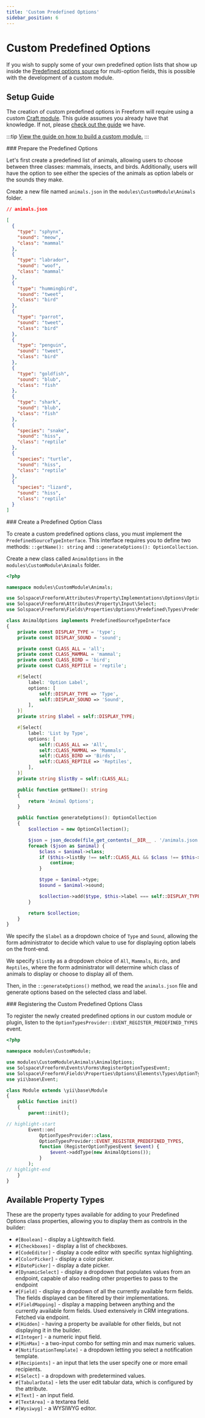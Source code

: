 ```yaml
---
title: 'Custom Predefined Options'
sidebar_position: 6
---
```



# Custom Predefined Options<BadgeGroup><Badge type="lite" text="Lite" /><Badge type="pro" text="Pro" /></BadgeGroup><Badge type="feature" text="New in 5.0+" />

If you wish to supply some of your own predefined option lists that show up inside the [Predefined options source](../forms/fields.mdx#populating-field-options) for multi-option fields, this is possible with the development of a custom module.

## Setup Guide

The creation of custom predefined options in Freeform will require using a custom [Craft module](https://craftcms.com/docs/5.x/extend/module-guide.html). This guide assumes you already have that knowledge. If not, please [check out the guide](../guides/developer/building-a-custom-module.mdx) we have.

:::tip
[View the guide on how to build a custom module.](../guides/developer/building-a-custom-module.mdx)
:::

<VerticalStepWrapper>
<StepMarkdown>
### Prepare the Predefined Options

Let's first create a predefined list of animals, allowing users to choose between three classes: mammals, insects, and birds. Additionally, users will have the option to see either the species of the animals as option labels or the sounds they make.

Create a new file named `animals.json` in the `modules\CustomModule\Animals` folder.

```json
// animals.json

[
  {
    "type": "sphynx",
    "sound": "meow",
    "class": "mammal"
  },
  {
    "type": "labrador",
    "sound": "woof",
    "class": "mammal"
  },
  {
    "type": "hummingbird",
    "sound": "tweet",
    "class": "bird"
  },
  {
    "type": "parrot",
    "sound": "tweet",
    "class": "bird"
  },
  {
    "type": "penguin",
    "sound": "tweet",
    "class": "bird"
  },
  {
    "type": "goldfish",
    "sound": "blub",
    "class": "fish"
  },
  {
    "type": "shark",
    "sound": "blub",
    "class": "fish"
  },
  {
    "species": "snake",
    "sound": "hiss",
    "class": "reptile"
  },
  {
    "species": "turtle",
    "sound": "hiss",
    "class": "reptile"
  },
  {
    "species": "lizard",
    "sound": "hiss",
    "class": "reptile"
  }
]
```

</StepMarkdown>
<StepMarkdown>
### Create a Predefined Option Class

To create a custom predefined options class, you must implement the `PredefinedSourceTypeInterface`. This interface requires you to define two methods: `::getName(): string` and `::generateOptions(): OptionCollection`.

Create a new class called `AnimalOptions` in the `modules\CustomModule\Animals` folder.

```php showLineNumbers
<?php

namespace modules\CustomModule\Animals;

use Solspace\Freeform\Attributes\Property\Implementations\Options\OptionCollection;
use Solspace\Freeform\Attributes\Property\Input\Select;
use Solspace\Freeform\Fields\Properties\Options\Predefined\Types\PredefinedSourceTypeInterface;

class AnimalOptions implements PredefinedSourceTypeInterface
{
    private const DISPLAY_TYPE = 'type';
    private const DISPLAY_SOUND = 'sound';

    private const CLASS_ALL = 'all';
    private const CLASS_MAMMAL = 'mammal';
    private const CLASS_BIRD = 'bird';
    private const CLASS_REPTILE = 'reptile';

    #[Select(
        label: 'Option Label',
        options: [
            self::DISPLAY_TYPE => 'Type',
            self::DISPLAY_SOUND => 'Sound',
        ],
    )]
    private string $label = self::DISPLAY_TYPE;

    #[Select(
        label: 'List by Type',
        options: [
            self::CLASS_ALL => 'All',
            self::CLASS_MAMMAL => 'Mammals',
            self::CLASS_BIRD => 'Birds',
            self::CLASS_REPTILE => 'Reptiles',
        ],
    )]
    private string $listBy = self::CLASS_ALL;

    public function getName(): string
    {
        return 'Animal Options';
    }

    public function generateOptions(): OptionCollection
    {
        $collection = new OptionCollection();

        $json = json_decode(file_get_contents(__DIR__ . '/animals.json'));
        foreach ($json as $animal) {
            $class = $animal->class;
            if ($this->listBy !== self::CLASS_ALL && $class !== $this->listBy) {
                continue;
            }

            $type = $animal->type;
            $sound = $animal->sound;

            $collection->add($type, $this->label === self::DISPLAY_TYPE ? $type : $sound);
        }

        return $collection;
    }
}
```

We specify the `$label` as a dropdown choice of `Type` and `Sound`, allowing the form administrator to decide which value to use for displaying option labels on the front-end.

We specify `$listBy` as a dropdown choice of `All`, `Mammals`, `Birds`, and `Reptiles`, where the form administrator will determine which class of animals to display or choose to display all of them.

Then, in the `::generateOptions()` method, we read the `animals.json` file and generate options based on the selected class and label.

</StepMarkdown>
<StepMarkdown>
### Registering the Custom Predefined Options Class

To register the newly created predefined options in our custom module or plugin, listen to the `OptionTypesProvider::EVENT_REGISTER_PREDEFINED_TYPES` event.

```php showLineNumbers
<?php

namespace modules\CustomModule;

use modules\CustomModule\Animals\AnimalOptions;
use Solspace\Freeform\Events\Forms\RegisterOptionTypesEvent;
use Solspace\Freeform\Fields\Properties\Options\Elements\Types\OptionTypesProvider;
use yii\base\Event;

class Module extends \yii\base\Module
{
    public function init()
    {
        parent::init();

// highlight-start
        Event::on(
            OptionTypesProvider::class,
            OptionTypesProvider::EVENT_REGISTER_PREDEFINED_TYPES,
            function (RegisterOptionTypesEvent $event) {
                $event->addType(new AnimalOptions());
            }
        );
// highlight-end
    }
}
```

</StepMarkdown>
</VerticalStepWrapper>

## Available Property Types

These are the property types available for adding to your Predefined Options class properties, allowing you to display them as controls in the builder:

- `#[Boolean]` - display a Lightswitch field.
- `#[Checkboxes]` - display a list of checkboxes.
- `#[CodeEditor]` - display a code editor with specific syntax highlighting.
- `#[ColorPicker]` - display a color picker.
- `#[DatePicker]` - display a date picker.
- `#[DynamicSelect]` - display a dropdown that populates values from an endpoint, capable of also reading other properties to pass to the endpoint
- `#[Field]` - display a dropdown of all the currently available form fields. The fields displayed can be filtered by their implementations.
- `#[FieldMapping]` - display a mapping between anything and the currently available form fields. Used extensively in CRM integrations. Fetched via endpoint.
- `#[Hidden]` - having a property be available for other fields, but not displaying it in the builder.
- `#[Integer]` - a numeric input field.
- `#[MinMax]` - a two-input combo for setting min and max numeric values.
- `#[NotificationTemplate]` - a dropdown letting you select a notification template.
- `#[Recipients]` - an input that lets the user specify one or more email recipients.
- `#[Select]` - a dropdown with predetermined values.
- `#[TabularData]` - lets the user edit tabular data, which is configured by the attribute.
- `#[Text]` - an input field.
- `#[TextArea]` - a textarea field.
- `#[Wysiwyg]` - a WYSIWYG editor.
